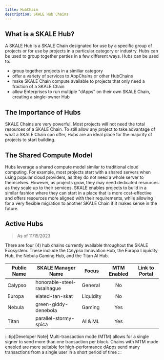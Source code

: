```yaml
---
title: HubChain
description: SKALE Hub Chains
---
```


## What is a SKALE Hub?

A SKALE Hub is a SKALE Chain designated for use by a specific group of projects or for use by projects in a particular category or industry.
Hubs can be used to group together parties in a few different ways. Hubs can be used to:

- group together projects in a similiar category
- offer a variety of services to AppChains or other HubChains
- make SKALE Chain compute available to projects that only need a fraction of a SKALE Chain
- allow Enterprises to run multiple "dApps" on their own SKALE Chain, creating a single-owner Hub

## The Importance of Hubs

SKALE Chains are very powerful. Most projects will not need the total resources of a SKALE Chain.
To still allow any project to take advantage of what a SKALE Chain can offer, Hubs are an ideal place for the majority
of projects to start building. 

## The Shared Compute Model
Hubs leverage a shared compute model similar to traditional cloud computing. For example, most projects start with a shared servers when using popular cloud providers, as they
do not need a whole server to themselves. However, as projects grow, they may need dedicated resources as they scale up to their services. SKALE enables projects to build in a similar fashion
where they can start in a place that is more cost-effective and offers resources more aligned with their requirements, while allowing for a very flexible migration to another SKALE Chain if it
makes sense in the future.


## Active Hubs

> As of 11/15/2023

There are four (4) hub chains currently available throughout the SKALE Ecosystem.
These include the Calypso Innovation Hub, the Europa Liquidity Hub, the Nebula Gaming Hub, and the Titan AI Hub.

| Public Name   | SKALE Manager Name         | Focus               | MTM Enabled | Link to Portal                                                       |
| ------------- | -------------------------- | ------------------- | :---------: | :------------------------------------------------------------------: |
| Calypso		| honorable-steel-rasalhague | General             | No          | [<Icon name="external" color="deeppink" size="1.25rem" />](https://portal.skale.space/chains/calyso) |
| Europa		| elated-tan-skat            | Liquidity           | No          | [<Icon name="external" color="blue" size="1.25rem" />](https://portal.skale.space/chains/europa) |
| Nebula		| green-giddy-denebola       | Gaming              | Yes         | [<Icon name="external" color="purple" size="1.25rem" />](https://portal.skale.space/chains/nebula) |
| Titan 		| parallel-stormy-spica      | AI & ML             | Yes         | [<Icon name="external" color="orange" size="1.25rem" />](https://portal.skale.space/chains/titan)  |

:::tip[Developer Note]
Multi-transaction mode (MTM) allows for a single signer to send more than one transaction per block.
Chains with MTM mode enabled are more suitable for high-performance dApps send many transactions from
a single user in a short period of time
:::